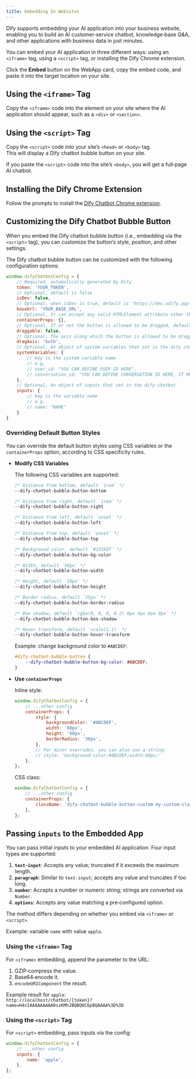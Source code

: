 ```yaml
---
title: Embedding In Websites
---
```


Dify supports embedding your AI application into your business website, enabling you to build an AI customer‑service chatbot, knowledge‑base Q&A, and other applications with business data in just minutes.

You can embed your AI application in three different ways: using an `<iframe>` tag, using a `<script>` tag, or installing the Dify Chrome extension.

Click the **Embed** button on the WebApp card, copy the embed code, and paste it into the target location on your site.

## Using the `<iframe>` Tag

Copy the `<iframe>` code into the element on your site where the AI application should appear, such as a `<div>` or `<section>`.

## Using the `<script>` Tag

Copy the `<script>` code into your site’s `<head>` or `<body>` tag.  
This will display a Dify chatbot bubble button on your site.

If you paste the `<script>` code into the site’s `<body>`, you will get a full‑page AI chatbot.

## Installing the Dify Chrome Extension

Follow the prompts to install the [Dify Chatbot Chrome extension](https://chromewebstore.google.com/detail/dify-chatbot/ceehdapohffmjmkdcifjofadiaoeggaf).

## Customizing the Dify Chatbot Bubble Button

When you embed the Dify chatbot bubble button (i.e., embedding via the `<script>` tag), you can customize the button’s style, position, and other settings.

The Dify chatbot bubble button can be customized with the following configuration options:

```javascript
window.difyChatbotConfig = {
    // Required, automatically generated by Dify
    token: 'YOUR_TOKEN',
    // Optional, default is false
    isDev: false,
    // Optional, when isDev is true, default is 'https://dev.udify.app', otherwise default is 'https://udify.app'
    baseUrl: 'YOUR_BASE_URL',
    // Optional, It can accept any valid HTMLElement attribute other than `id`, such as `style`, `className`, etc
    containerProps: {},
    // Optional, If or not the button is allowed to be dragged, default is `false`
    draggable: false,
    // Optional, The axis along which the button is allowed to be dragged, default is `both`, can be `x`, `y`, `both`
    dragAxis: 'both',
    // Optional, An object of system variables that set in the dify chatbot
    systemVariables: {
        // key is the system variable name
        // e.g.
        // user_id: "YOU CAN DEFINE USER ID HERE",
        // conversation_id: "YOU CAN DEFINE CONVERSATION ID HERE, IT MUST BE A VALID UUID"
    },
    // Optional, An object of inputs that set in the dify chatbot
    inputs: {
        // key is the variable name
        // e.g.
        // name: "NAME"
    }
}
```

### Overriding Default Button Styles

You can override the default button styles using CSS variables or the `containerProps` option, according to CSS specificity rules.

* **Modify CSS Variables**

  The following CSS variables are supported:

  ```css
  /* Distance from bottom, default `1rem` */
  --dify-chatbot-bubble-button-bottom

  /* Distance from right, default `1rem` */
  --dify-chatbot-bubble-button-right

  /* Distance from left, default `unset` */
  --dify-chatbot-bubble-button-left

  /* Distance from top, default `unset` */
  --dify-chatbot-bubble-button-top

  /* Background color, default `#155EEF` */
  --dify-chatbot-bubble-button-bg-color

  /* Width, default `50px` */
  --dify-chatbot-bubble-button-width

  /* Height, default `50px` */
  --dify-chatbot-bubble-button-height

  /* Border radius, default `25px` */
  --dify-chatbot-bubble-button-border-radius

  /* Box shadow, default `rgba(0, 0, 0, 0.2) 0px 4px 8px 0px` */
  --dify-chatbot-bubble-button-box-shadow

  /* Hover transform, default `scale(1.1)` */
  --dify-chatbot-bubble-button-hover-transform
  ```

  Example: change background color to `#ABCDEF`:

  ```css
  #dify-chatbot-bubble-button {
      --dify-chatbot-bubble-button-bg-color: #ABCDEF;
  }
  ```

* **Use `containerProps`**

  Inline style:

  ```javascript
  window.difyChatbotConfig = {
      // ...other config
      containerProps: {
          style: {
              backgroundColor: '#ABCDEF',
              width: '60px',
              height: '60px',
              borderRadius: '30px',
          },
          // For minor overrides, you can also use a string:
          // style: 'background-color:#ABCDEF;width:60px;'
      },
  };
  ```

  CSS class:

  ```javascript
  window.difyChatbotConfig = {
      // ...other config
      containerProps: {
          className: 'dify-chatbot-bubble-button-custom my-custom-class',
      },
  };
  ```

## Passing `inputs` to the Embedded App

You can pass initial inputs to your embedded AI application. Four input types are supported:

1. **`text-input`**: Accepts any value; truncated if it exceeds the maximum length.
2. **`paragraph`**: Similar to `text-input`; accepts any value and truncates if too long.
3. **`number`**: Accepts a number or numeric string; strings are converted via `Number`.
4. **`options`**: Accepts any value matching a pre‑configured option.

The method differs depending on whether you embed via `<iframe>` or `<script>`.

Example: variable `name` with value `apple`.

### Using the `<iframe>` Tag

For `<iframe>` embedding, append the parameter to the URL:

1. GZIP‑compress the value.
2. Base64‑encode it.
3. `encodeURIComponent` the result.

Example result for `apple`:  
`http://localhost/chatbot/{token}?name=H4sIAAAAAAAAA0ssKMhJBQBQ0C6pBQAAAA%3D%3D`

### Using the `<script>` Tag

For `<script>` embedding, pass inputs via the config:

```javascript
window.difyChatbotConfig = {
    // ...other config
    inputs: {
        name: 'apple',
    },
};
```
